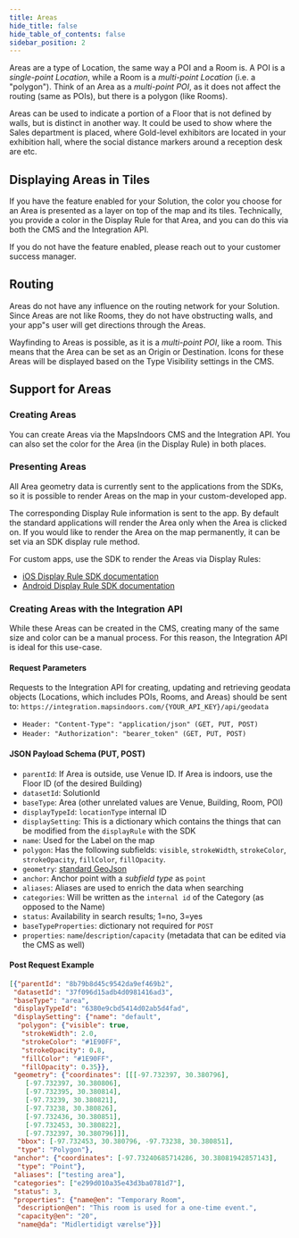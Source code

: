 ```yaml
---
title: Areas
hide_title: false
hide_table_of_contents: false
sidebar_position: 2
---
```



Areas are a type of Location, the same way a POI and a Room is. A POI is a *single-point Location*, while a Room is a *multi-point Location* (i.e. a "polygon"). Think of an Area as a *multi-point POI*, as it does not affect the routing (same as POIs), but there is a polygon (like Rooms).

Areas can be used to indicate a portion of a Floor that is not defined by walls, but is distinct in another way. It could be used to show where the Sales department is placed, where Gold-level exhibitors are located in your exhibition hall, where the social distance markers around a reception desk are etc.

## Displaying Areas in Tiles

If you have the feature enabled for your Solution, the color you choose for an Area is presented as a layer on top of the map and its tiles. Technically, you provide a color in the Display Rule for that Area, and you can do this via both the CMS and the Integration API.

If you do not have the feature enabled, please reach out to your customer success manager.

## Routing

Areas do not have any influence on the routing network for your Solution. Since Areas are not like Rooms, they do not have obstructing walls, and your app"s user will get directions through the Areas.

Wayfinding to Areas is possible, as it is a *multi-point POI*, like a room. This means that the Area can be set as an Origin or Destination. Icons for these Areas will be displayed based on the Type Visibility settings in the CMS.

## Support for Areas

### Creating Areas

You can create Areas via the MapsIndoors CMS and the Integration API. You can also set the color for the Area (in the Display Rule) in both places.

### Presenting Areas

All Area geometry data is currently sent to the applications from the SDKs, so it is possible to render Areas on the map in your custom-developed app.

The corresponding Display Rule information is sent to the app. By default the standard applications will render the Area only when the Area is clicked on. If you would like to render the Area on the map permanently, it can be set via an SDK display rule method.

For custom apps, use the SDK to render the Areas via Display Rules:

- [iOS Display Rule SDK documentation](https://app.mapsindoors.com/mapsindoors/reference/ios/v3/interface_m_p_location_display_rule.html)
- [Android Display Rule SDK documentation](https://app.mapsindoors.com/mapsindoors/reference/android/v3/com/mapsindoors/mapssdk/LocationDisplayRule.html)

### Creating Areas with the Integration API

While these Areas can be created in the CMS, creating many of the same size and color can be a manual process. For this reason, the Integration API is ideal for this use-case.

#### Request Parameters

Requests to the Integration API for creating, updating and retrieving geodata objects (Locations, which includes POIs, Rooms, and Areas) should be sent to: `https://integration.mapsindoors.com/{YOUR_API_KEY}/api/geodata`

- `Header: "Content-Type": "application/json" (GET, PUT, POST)`
- `Header: "Authorization": "bearer_token" (GET, PUT, POST)`

#### JSON Payload Schema (PUT, POST)

- `parentId`: If Area is outside, use Venue ID. If Area is indoors, use the Floor ID (of the desired Building)
- `datasetId`: SolutionId
- `baseType`: Area (other unrelated values are Venue, Building, Room, POI)
- `displayTypeId`: `locationType` internal ID
- `displaySetting`: This is a dictionary which contains the things that can be modified from the `displayRule` with the SDK
- `name`: Used for the Label on the map
- `polygon`: Has the following subfields: `visible`, `strokeWidth`, `strokeColor`, `strokeOpacity`, `fillColor`, `fillOpacity`.
- `geometry`: [standard GeoJson](https://tools.ietf.org/html/rfc7946#section-3.1)
- `anchor`: Anchor point with a *subfield type* as `point`
- `aliases`: Aliases are used to enrich the data when searching
- `categories`: Will be written as the `internal id` of the Category (as opposed to the Name)
- `status`: Availability in search results; 1=no, 3=yes
- `baseTypeProperties`: dictionary not required for `POST`
- `properties`: `name`/`description`/`capacity` (metadata that can be edited via the CMS as well)

#### Post Request Example

```json
[{"parentId": "8b79b8d45c9542da9ef469b2",
 "datasetId": "37f096d15adb4d0981416ad3",
 "baseType": "area",
 "displayTypeId": "6380e9cbd5414d02ab5d4fad",
 "displaySetting": {"name": "default",
  "polygon": {"visible": true,
   "strokeWidth": 2.0,
   "strokeColor": "#1E90FF",
   "strokeOpacity": 0.8,
   "fillColor": "#1E90FF",
   "fillOpacity": 0.35}},
 "geometry": {"coordinates": [[[-97.732397, 30.380796],
    [-97.732397, 30.380806],
    [-97.732395, 30.380814],
    [-97.73239, 30.380821],
    [-97.73238, 30.380826],
    [-97.732436, 30.380851],
    [-97.732453, 30.380822],
    [-97.732397, 30.380796]]],
  "bbox": [-97.732453, 30.380796, -97.73238, 30.380851],
  "type": "Polygon"},
 "anchor": {"coordinates": [-97.73240685714286, 30.38081942857143],
  "type": "Point"},
 "aliases": ["testing area"],
 "categories": ["e299d010a35e43d3ba0781d7"],
 "status": 3,
 "properties": {"name@en": "Temporary Room",
  "description@en": "This room is used for a one-time event.",
  "capacity@en": "20",
  "name@da": "Midlertidigt værelse"}}]
```
